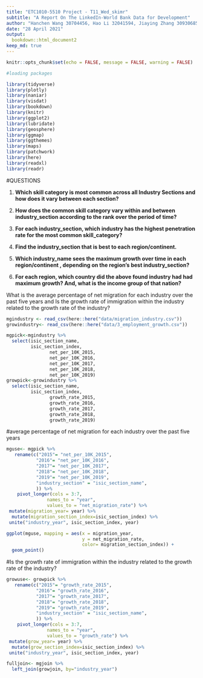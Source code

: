 ```yaml
---
title: "ETC1010-5510 Project - T11_Wed_skimr"
subtitle: "A Report On The LinkedIn-World Bank Data for Development"
author: "Hanchen Wang 30704456, Hao Li 32041594, Jiaying Zhang 30930685, Mohammed Faizan 31939872, Karan Garg 32106580"
date: "28 April 2021"
output: 
  bookdown::html_document2
keep_md: true
---
```

```r
knitr::opts_chunk$set(echo = FALSE, message = FALSE, warning = FALSE)

#loading packages

library(tidyverse) 
library(plotly)
library(naniar)
library(visdat)
library(bookdown)
library(knitr)
library(ggplot2)
library(lubridate)
library(geosphere)
library(ggmap)
library(ggthemes)
library(maps)
library(patchwork)
library(here)
library(readxl)
library(readr)
```
#QUESTIONS

1) **Which skill category is most common across all Industry Sections and how does it vary between each section?**

2) **How does the common skill category vary within and between industry_section according to the rank over the period of time?**

3) **For each industry_section, which industry has the highest penetration rate for the most common skill_category?**

4) **Find the industry_section that is best to each region/continent.**

5) **Which industry_name sees the maximum growth over time in each region/continent , depending on the region’s best industry_section?**

6) **For each region, which country did the above found industry had had maximum growth? And, what is the income group of that nation?**

What is the average percentage of net migration for each industry over the past five years and Is the growth rate of immigration within the industry related to the growth rate of the industry?

```r
mgindustry <- read_csv(here::here("data/migration_industry.csv"))
growindustry<- read_csv(here::here("data/3_employment_growth.csv"))
```
```r
mgpick<-mgindustry %>% 
  select(isic_section_name,
         isic_section_index,
                net_per_10K_2015,
                net_per_10K_2016,
                net_per_10K_2017,
                net_per_10K_2018,
                net_per_10K_2019)
growpick<-growindustry %>% 
  select(isic_section_name, 
         isic_section_index,
                growth_rate_2015,
                growth_rate_2016,
                growth_rate_2017,
                growth_rate_2018,
                growth_rate_2019)

```
#average percentage of net migration for each industry over the past five years

```r
mguse<- mgpick %>% 
   rename(c("2015"= "net_per_10K_2015",
           "2016"= "net_per_10K_2016",
           "2017"= "net_per_10K_2017",
           "2018"= "net_per_10K_2018",
           "2019"= "net_per_10K_2019",
           "industry_section" = "isic_section_name",
           )) %>% 
    pivot_longer(cols = 3:7,  
               names_to = "year",            
               values_to = "net_migration_rate") %>% 
 mutate(migration_year= year) %>% 
  mutate(migration_section_index=isic_section_index) %>% 
 unite("industry_year", isic_section_index, year) 
```

```r
ggplot(mguse, mapping = aes(x = migration_year, 
                            y = net_migration_rate,
                            color= migration_section_index)) +   
  geom_point()
```
  
#Is the growth rate of immigration within the industry related to the growth rate of the industry?

```r
growuse<- growpick %>% 
   rename(c("2015"= "growth_rate_2015",
           "2016"= "growth_rate_2016",
           "2017"= "growth_rate_2017",
           "2018"= "growth_rate_2018",
           "2019"= "growth_rate_2019",
           "industry_section" = "isic_section_name",
           )) %>% 
    pivot_longer(cols = 3:7,  
               names_to = "year",            
               values_to = "growth_rate") %>% 
 mutate(grow_year= year) %>% 
  mutate(grow_section_index=isic_section_index) %>% 
 unite("industry_year", isic_section_index, year)
```
```r
fulljoin<- mgjoin %>% 
  left_join(growjoin, by="industry_year")
```


